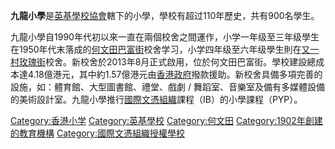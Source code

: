 {{unreferenced|time=2015-06-15T04:05:43+00:00}}
{{Infobox_School 
| name =九龍小學<br/>Kowloon Junior School
| image=HK KowloonJuniorSchool KowloonTong.JPG
| caption = [[又一村|又一村]]校舍
| motto=
| established=1902年
| type= 
| principal = 
| vice_principal = 
| free_label = 辦學團體
| free_text = 英基學校協會<br/>English School Foundation
| free_label2 = 教學語言
| free_text2 = 
| information =
| website = https://www.kjs.edu.hk/
| location = {{HKG}}[[九龍|九龍]][[何文田|何文田]][[巴富街|巴富街]]20號
}}
'''九龍小學'''是[[英基學校協會|英基學校協會]]轄下的小學，學校有超过110年歷史，共有900名學生。

九龍小學自1990年代初以來一直在兩個校舍之間運作，小学一年级至三年级學生在1950年代末落成的[[何文田|何文田]][[巴富街|巴富街]]校舍学习，小学四年级至六年级學生則在[[又一村|又一村]][[玫瑰街|玫瑰街]]校舍。新校舍於2013年8月正式啟用，位於何文田巴富街。學校建設總成本達4.18億港元，其中約1.57億港元由[[香港政府|香港政府]]撥款援助。新校舍具備多項完善的設施，如：體育館、大型圖書館、禮堂、戲劇 / 舞蹈室、音樂室及備有多媒體設備的美術設計室。九龍小學推行[[國際文憑組織|國際文憑組織]]課程（IB）的小學課程（PYP）。

{{Esfschool}}

[[Category:香港小学|Category:香港小学]]
[[Category:英基學校|Category:英基學校]]
[[Category:何文田|Category:何文田]]
[[Category:1902年創建的教育機構|Category:1902年創建的教育機構]]
[[Category:國際文憑組織授權學校|Category:國際文憑組織授權學校]]